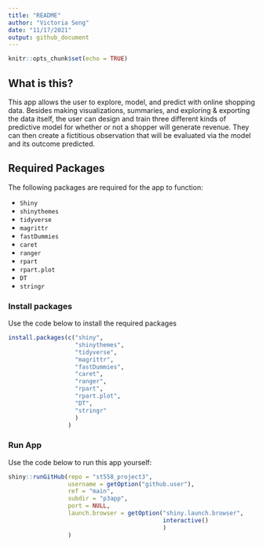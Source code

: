 ```yaml
---
title: "README"
author: "Victoria Seng"
date: "11/17/2021"
output: github_document
---
```


```r
knitr::opts_chunk$set(echo = TRUE)
```

## What is this?

This app allows the user to explore, model, and predict with online shopping data. Besides making visualizations, summaries, and exploring & exporting the data itself, the user can design and train three different kinds of predictive model for whether or not a shopper will generate revenue. They can then create a fictitious observation that will be evaluated via the model and its outcome predicted.

## Required Packages

The following packages are required for the app to function:

*  `Shiny`
*  `shinythemes`
*  `tidyverse`
*  `magrittr`
*  `fastDummies`
*  `caret`
*  `ranger`
*  `rpart`
*  `rpart.plot`
*  `DT`
*  `stringr`

### Install packages

Use the code below to install the required packages

```r
install.packages(c("shiny",
                   "shinythemes",
                   "tidyverse",
                   "magrittr",
                   "fastDummies",
                   "caret",
                   "ranger",
                   "rpart",
                   "rpart.plot",
                   "DT",
                   "stringr"
                   )
                 )
```

### Run App

Use the code below to run this app yourself:

```r
shiny::runGitHub(repo = "st558_project3", 
                 username = getOption("github.user"), 
                 ref = "main", 
                 subdir = "p3app", 
                 port = NULL, 
                 launch.browser = getOption("shiny.launch.browser", 
                                            interactive()
                                            )
                 )
```
